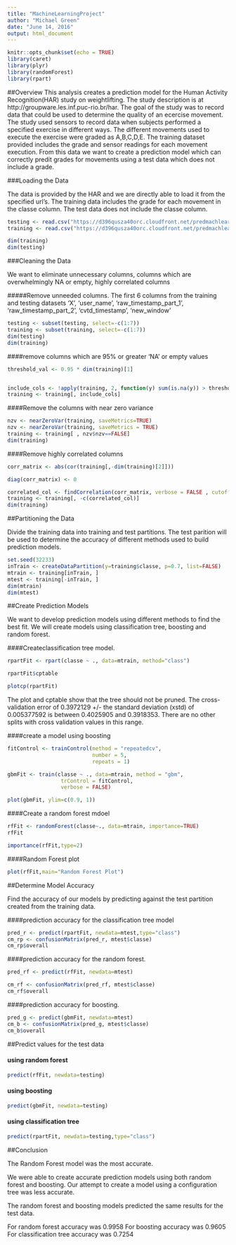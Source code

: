 ```yaml
---
title: "MachineLearningProject"
author: "Michael Green"
date: "June 14, 2016"
output: html_document
---
```


```r
knitr::opts_chunk$set(echo = TRUE)
library(caret)
library(plyr)
library(randomForest)
library(rpart)

```
##Overview
This analysis creates a prediction model for the Human Activity Recognition(HAR) study on weightlifting. The study description is at http://groupware.les.inf.puc-rio.br/har. The goal of the study was to record data that could be used to determine the quality of an ecercise movement.
The study used sensors to record data when subjects performed a specified exercise in different ways. The different movements used to execute the exercise were graded as A,B,C,D,E. The training dataset provided includes the grade and sensor readings for each movement execution. From this data we want to create a prediction model which can correctly predit grades for movements using a test data which does not include a grade.

###Loading the Data

The data is provided by the HAR and we are directly able to load it from the specified url's. The training data includes the grade for each movement in the classe column. The test data does not include the classe column.

```r
testing <- read.csv("https://d396qusza40orc.cloudfront.net/predmachlearn/pml-testing.csv")
training <- read.csv("https://d396qusza40orc.cloudfront.net/predmachlearn/pml-training.csv")

dim(training)
dim(testing)

```


###Cleaning the Data

We want to eliminate unnecessary columns, columns which are overwhelmingly NA or empty, highly correlated columns

#####Remove unneeded columns. The first 6 columns from the training and testing datasets
'X',  'user_name', 'raw_timestamp_part_1', 'raw_timestamp_part_2', 'cvtd_timestamp', 'new_window'

```r

testing <- subset(testing, select=-c(1:7))
training <- subset(training, select=-c(1:7))
dim(testing)
dim(training)
```

####remove  columns which are 95% or greater 'NA' or empty values

```r
threshold_val <- 0.95 * dim(training)[1]


include_cols <- !apply(training, 2, function(y) sum(is.na(y)) > threshold_val || sum(y=="") > threshold_val)
training <- training[, include_cols]
```
####Remove the columns with near zero variance

```r
nzv <- nearZeroVar(training, saveMetrics=TRUE)
nzv <- nearZeroVar(training, saveMetrics = TRUE)
training <- training[ , nzv$nzv==FALSE] 
dim(training)
```

####Remove highly correlated columns

```r
corr_matrix <- abs(cor(training[,-dim(training)[2]]))

diag(corr_matrix) <- 0

correlated_col <- findCorrelation(corr_matrix, verbose = FALSE , cutoff = .95)
training <- training[, -c(correlated_col)]
dim(training)
```

##Partitioning the Data

Divide the training data into training and test partitions. The test parition will be used to determine the accuracy of different methods used to build prediction models.
```r

set.seed(32233)
inTrain <- createDataPartition(y=training$classe, p=0.7, list=FALSE)
mtrain <- training[inTrain, ] 
mtest <- training[-inTrain, ]
dim(mtrain) 
dim(mtest)
```

##Create Prediction Models

We want to develop prediction models using different methods to find the best fit.
We will create models using classification tree, boosting and random forest.

####Createclassification tree model.

```r

rpartFit <- rpart(classe ~ ., data=mtrain, method="class")

rpartFit$cptable

plotcp(rpartFit)


```

The plot and cptable show that the tree should not be pruned. The cross-validation error of 0.3972129 +/- the standard deviation (xstd) of 0.005377592 is between 0.4025905 and
0.3918353. There are no other splits with cross validation values in this range.


####create a model using boosting

```r
fitControl <- trainControl(method = "repeatedcv",
                           number = 5,
                           repeats = 1)

gbmFit <- train(classe ~ ., data=mtrain, method = "gbm",
                 trControl = fitControl,
                 verbose = FALSE)

```



```r
plot(gbmFit, ylim=c(0.9, 1))

```

####Create a random forest mdoel

```r


rfFit <- randomForest(classe~., data=mtrain, importance=TRUE)
rfFit

importance(rfFit,type=2)
```

####Random Forest plot

```r
plot(rfFit,main="Random Forest Plot")
```


##Determine Model Accuracy

Find the accuracy of our models by predicting against the test partition created from the training data.

####prediction accuracy for the classification tree model

```r
pred_r <- predict(rpartFit, newdata=mtest,type="class")
cm_rp <- confusionMatrix(pred_r, mtest$classe)
cm_rp$overall

```

####prediction accuracy for the random forest.

```r
pred_rf <- predict(rfFit, newdata=mtest)

cm_rf <- confusionMatrix(pred_rf, mtest$classe)
cm_rf$overall

```
####prediction accuracy for boosting.

```r
pred_g <- predict(gbmFit, newdata=mtest)
cm_b <- confusionMatrix(pred_g, mtest$classe)
cm_b$overall
```

##Predict values for the test data 

#### using random forest
```r
predict(rfFit, newdata=testing)

```

#### using boosting

```r
predict(gbmFit, newdata=testing)

```

#### using classification tree

```r
predict(rpartFit, newdata=testing,type="class")

```

##Conclusion

The Random Forest model was the most accurate.

We were able to create accurate prediction models using both random forest and boosting. Our attempt to create a model using a configuration tree was less accurate.

The random forest and boosting models predicted the same results for the test data.

For random forest accuracy was 0.9958 
For boosting accuracy was 0.9605
For classification tree accuracy was 0.7254

